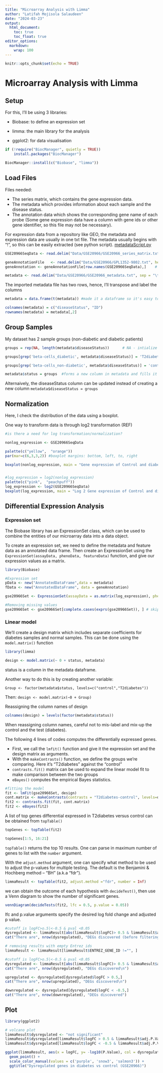 ```yaml
---
title: "Microarray Analysis with Limma"
author: "Latifah Mojisola Salaudeen"
date: "2024-03-23"
output: 
  html_document:
    toc: true
    toc_float: true
editor_options: 
  markdown: 
    wrap: 100
---
```


```r
knitr::opts_chunk$set(echo = TRUE)
```

# Microarray Analysis with Limma

## Setup

For this, I'll be using 3 libraries:

-   Biobase: to define an expression set

-   limma: the main library for the analysis

-   ggplot2: for data visualisation

```r
if (!require("BiocManager", quietly = TRUE))
    install.packages("BiocManager")

BiocManager::install(c("Biobase", "limma"))

```

## Load Files

Files needed:

-   The series matrix, which contains the gene expression data.
-   The metadata which provides information about each sample and the disease status.
-   The annotation data which shows the corresponding gene name of each probe (Some gene expression
    data have a column with gene ids or other gene identifier, so this file may not be necessary).

For expression data from a repository like GEO, the metadata and expression data are usually in one
txt file. The metadata usually begins with "!", so this can be easily extracted (see python script).
[metadataScript.py](metadataScript.py)

```r
GSE20966SeqData <- read.delim("Data/GSE20966/GSE20966_series_matrix.txt", header=T, comment.char="!", row.names=1)

geneAnnotationFile   <- read.delim("Data/GSE20966/GPL1352-9802.txt", header=T, row.names = 1,sep="\t",comment.char = "#")
geneAnnotation <- geneAnnotationFile[row.names(GSE20966SeqData),]    # arrange according to expression row names

metadata <- read.delim("Data/GSE20966/GSE20966_metadata.txt", sep = "\t", header=F, row.names = 1)
```

The imported metadata file has two rows, hence, I'll transpose and label the columns

```r
metadata = data.frame(t(metadata)) #made it a dataframe so it's easy to access the columns with $

colnames(metadata) = c("diseaseStatus", "ID")
rownames(metadata) = metadata[,2]
```

## Group Samples

My dataset has 2 sample groups (non-diabetic and diabetic patients)

```r
groups = rep(NA, length(metadata$diseaseStatus))      # NA - intialize a variable with NAs, the length of which is the length of the column diseaseStatus in metadata

groups[grep('beta-cells_diabetic', metadata$diseaseStatus)] = 'T2diabetes'  #grep gets the index of where beta-cells_non-diabetic is found, and then replace those same index in groups variable with "T2diabetes"

groups[grep('beta-cells_non-diabetic', metadata$diseaseStatus)] = 'control'

metadata$status = groups  #forms a new column in metadata and fills it with items in groups

```

Alternaively, the diseaseStatus column can be updated instead of creating a new column
`metadata$diseaseStatus = groups`

## Normalization

Here, I check the distribution of the data using a boxplot.

One way to transform data is through log2 transformation (REF)

```r
#is there a need for log transformation/normalization?

nonlog_expression <- GSE20966SeqData

palette(c("yellow",  "orange"))
par(mar=c(6,3,3,2)) #boxplot margins: bottom, left, to, right

boxplot(nonlog_expression, main = "Gene expression of Control and diabetes Samples", notch=T, outline=F, las = 2, col = factor(metadata$status))


#log_expression = log2(nonlog_expression)
palette(c("pink",  "peachpuff"))
log_expression <- log2(GSE20966SeqData)
boxplot(log_expression, main = "Log 2 Gene expression of Control and diabetes Samples", notch=T, outline=F, las=2, col = factor(metadata$status))

```

## Differential Expression Analysis

### Expression set

The Biobase library has an ExpressionSet class, which can be used to combine the entities of our
microarray data into a data object.

To create an expression set, we need to define the metadata and feature data as an annotated data
frame. Then create an ExpressionSet using the `ExpressionSet(assayData, phenoData, featureData)`
function, and give our expression values as a matrix.

```r
library(Biobase)

#Expression set
pData <- new("AnnotatedDataFrame",data = metadata)
fData <- new("AnnotatedDataFrame", data = geneAnnotation)

gse20966Set <- ExpressionSet(assayData = as.matrix(log_expression), phenoData = pData, featureData = fData)

#Removing missing values
gse20966Set <- gse20966Set[complete.cases(exprs(gse20966Set)), ] # skip missing values
```

### Linear model

We'll create a design matrix which includes separate coefficients for diabetes samples and normal
samples. This can be done using the `model.matrix()` function

```r
library(limma)

design <- model.matrix(~ 0 + status, metadata)
```

status is a column in the metadata dataframe.

Another way to do this is by creating another variable:

`Group <- factor(metadata$status, levels=c("control","T2diabetes"))`

Then: `design <- model.matrix(~0 + Group)`

Reassigning the column names of design

```r
colnames(design) = levels(factor(metadata$status))
```

When reassigning column names, careful not to mis-label and mix-up the control and the test
(diabetes).

The following 4 lines of codes computes the differentially expressed genes.

-   First, we call the `lmfit()` function and give it the expression set and the design matrix as
    arguments.
-   With the `makeContrasts()` function, we define the groups we're comparing. Here it's
    "T2diabetes" against the "control"
-   `contrasts.fit()` matrix can be used to expand the linear model fit to make comparison between
    the two groups
-   `eBayes()` computes the empirical Bayes statistics.

```r
#fitting the model
fit <- lmFit(gse20966Set, design)
cont.matrix <- makeContrasts(contrasts = "T2diabetes-control", levels=design)
fit2 <- contrasts.fit(fit, cont.matrix)
fit2 <- eBayes(fit2)
```

A list of top genes differential expressed in T2diabetes versus control can be obtained from
`topTable()`

```r
topGenes <- topTable(fit2)

topGenes[1:5, 16:21]
```

`topTable()` returns the top 10 results. One can parse in maximum number of genes to list with the
`number` argument.

With the `adjust.method` argument, one can specify what method to be used to adjust the p-values for
multiple testing. The default is the Benjamini & Hochberg method -- "BH" (a.k.a "fdr").

```r
limmaResult <- topTable(fit2, adjust.method ="fdr", number = Inf)
```

we can obtain the outcome of each hypothesis with `decideTest()`, then use a Venn diagram to show
the number of significant genes.

```r
vennDiagram(decideTests(fit2, lfc = 0.5, p.value = 0.05))
```

lfc and p.value arguments specify the desired log fold change and adjusted p value.

```r

#cutoff is logFC>o.5|<-0.5 & pval <0.05
dysregulated <- limmaResult[abs(limmaResult$logFC)> 0.5 & limmaResult$adj.P.Val < 0.05,]
cat("There are", nrow(dysregulated), "DEGs discovered (before filtering out empty entrez ids)\n")

# removing results with empty Entrez ids
limmaResult <- limmaResult[limmaResult$ENTREZ_GENE_ID !="", ] 

#cutoff is logFC>o.5|<-0.5 & pval <0.05
dysregulated <- limmaResult[abs(limmaResult$logFC)> 0.5 & limmaResult$adj.P.Val < 0.05,]
cat("There are", nrow(dysregulated), "DEGs discovered\n")

upregulated <- dysregulated[dysregulated$logFC > 0.5,]
cat("There are", nrow(upregulated), "DEGs discovered\n")

downregulated <- dysregulated[dysregulated$logFC < -0.5,]
cat("There are", nrow(downregulated), "DEGs discovered")
```

## Plot

```r
library(ggplot2)

# volcano plot
limmaResult$dysregulated <- "not significant"
limmaResult$dysregulated[limmaResult$logFC > 0.5 & limmaResult$adj.P.Val <0.05] <- 'upregulated'
limmaResult$dysregulated[limmaResult$logFC < -0.5 & limmaResult$adj.P.Val <0.05] <- 'downregulated'

ggplot(limmaResult, aes(x = logFC, y= -log10(P.Value), col = dysregulated)) + 
  geom_point() +
  scale_color_manual(values = c('purple', 'snow3', 'salmon3')) +
  ggtitle("Dysregulated genes in diabetes vs control (GSE20966)")


```
